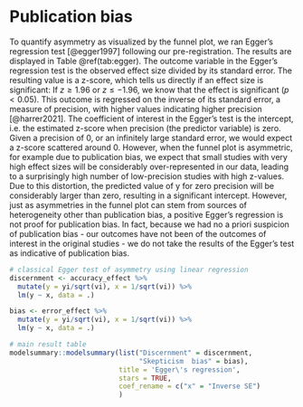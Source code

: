 # Publication bias {#publication-bias}

\FloatBarrier  

To quantify asymmetry as visualized by the funnel plot, we ran Egger's regression test [@egger1997] following our pre-registration. The results are displayed in Table \@ref(tab:egger). The outcome variable in the Egger's regression test is the observed effect size divided by its standard error. The resulting value is a z-score, which tells us directly if an effect size is significant: If $z \geq 1.96$ or $z \leq -1.96$, we know that the effect is significant ($p < 0.05$). This outcome is regressed on the inverse of its standard error, a measure of precision, with higher values indicating higher precision [@harrer2021]. The coefficient of interest in the Egger's test is the intercept, i.e. the estimated z-score when precision (the predictor variable) is zero. Given a precision of 0, or an infinitely large standard error, we would expect a z-score scattered around 0. However, when the funnel plot is asymmetric, for example due to publication bias, we expect that small studies with very high effect sizes will be considerably over-represented in our data, leading to a surprisingly high number of low-precision studies with high z-values. Due to this distortion, the predicted value of y for zero precision will be considerably larger than zero, resulting in a significant intercept. However, just as asymmetries in the funnel plot can stem from sources of heterogeneity other than publication bias, a positive Egger’s regression is not proof for publication bias. In fact, because we had no a priori suspicion of publication bias - our outcomes have not been of the outcomes of interest in the original studies - we do not take the results of the Egger’s test as indicative of publication bias.

```r
# classical Egger test of asymmetry using linear regression
discernment <- accuracy_effect %>% 
  mutate(y = yi/sqrt(vi), x = 1/sqrt(vi)) %>% 
  lm(y ~ x, data = .) 

bias <- error_effect %>% 
  mutate(y = yi/sqrt(vi), x = 1/sqrt(vi)) %>% 
  lm(y ~ x, data = .) 

# main result table
modelsummary::modelsummary(list("Discernment" = discernment, 
                                "Skepticism  bias" = bias),
                           title = 'Egger\'s regression', 
                           stars = TRUE, 
                           coef_rename = c("x" = "Inverse SE")
                           )

```







